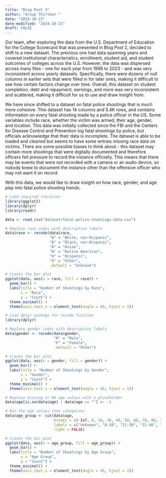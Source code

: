 ```yaml
---
title: "Blog Post 3"
author: "Group Thirteen "
date: "2024-10-23"
date-modified: "2024-10-23"
draft: FALSE
---
```


Our team, after exploring the data from the U.S. Department of Education for the College Scorecard that was presented in Blog Post 2, decided to shift to a new dataset. The previous one had data spanning years and covered institutional characteristics, enrollment, student aid, and student outcomes of colleges across the U.S. However, the data was dispersed across many files - one for each year from 1996 to 2023 - and was very inconsistent across yearly datasets. Specifically, there were dozens of null columns in earlier sets that were filled in for later ones, making it difficult to see how certain factors change over time. Overall, this dataset on student completion, debt and repayment, earnings, and more was very inconsistent and scattered, making it difficult for us to use and draw insight from. 

We have since shifted to a dataset on fatal police shootings that is much more cohesive. This dataset has 14 columns and 5.4K rows, and contains information on every fatal shooting made by a police officer in the US. Some variables include race, whether the victim was armed, their age, gender, and location. This data was initially collected since the FBI and the Centers for Disease Control and Prevention log fatal shootings by police, but officials acknowledge that their data is incomplete. The dataset is able to be loaded and cleaned but seems to have some entries missing race data on victims. There are some possible biases to think about - this dataset may contain more shootings that were digitally documented and therefore officers felt pressure to record the instance officially. This means that there may be events that were not recorded with a camera or an audio device, so nobody knew to document the instance other than the offensive officer who may not want it on record.

With this data, we would like to draw insight on how race, gender, and age play into fatal police shooting trends.

```r

# Load required libraries
library(ggplot2)
library(dplyr)
library(readr)

data <- read_csv("dataset/fatal-police-shootings-data.csv")

# Replace race codes with descriptive labels
data$race <- recode(data$race,
                    "W" = "White, non-Hispanic",
                    "B" = "Black, non-Hispanic",
                    "A" = "Asian",
                    "N" = "Native American",
                    "H" = "Hispanic",
                    "O" = "Other",
                    .default = "Unknown")

# Create the bar plot 
ggplot(data, aes(x = race, fill = race)) +
  geom_bar() +
  labs(title = "Number of Shootings by Race",
       x = "Race",
       y = "Count") +
  theme_minimal() +
  theme(axis.text.x = element_text(angle = 45, hjust = 1))
```

```r
# Load dplyr package for recode function
library(dplyr)

# Replace gender codes with descriptive labels
data$gender <- recode(data$gender,
                      "M" = "Male",
                      "F" = "Female",
                      .default = "Other")

# Create the bar plot 
ggplot(data, aes(x = gender, fill = gender)) +
  geom_bar() +
  labs(title = "Number of Shootings by Gender",
       x = "Gender",
       y = "Count") +
  theme_minimal() +
  theme(axis.text.x = element_text(angle = 45, hjust = 1))

```

```r
# Replace missing or NA age values with a placeholder 
data$age[is.na(data$age) | data$age == ""] <- -1

# Bin the age values into categories
data$age_group <- cut(data$age, 
                      breaks = c(-Inf, 0, 20, 30, 40, 50, 60, 70, 80, Inf), 
                      labels = c("Unknown", "0-20", "21-30", "31-40", "41-50", "51-60", "61-70", "71-80", "80+"),
                      right = FALSE)

# Create the bar plot 
ggplot(data, aes(x = age_group, fill = age_group)) +
  geom_bar() +
  labs(title = "Number of Shootings by Age Group",
       x = "Age Group",
       y = "Count") +
  theme_minimal() +
  theme(axis.text.x = element_text(angle = 45, hjust = 1))
```